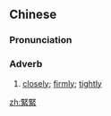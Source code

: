 {{also|紧紧}}
==Chinese==
{{zh-forms|s=紧紧}}

===Pronunciation===
{{zh-pron
|m=jǐnjǐn
|c=gan2 gan2
|h=pfs=kín-kín
|mn=kín-kín
|cat=adv
}}

===Adverb===
{{zh-adv}}

# [[closely]]; [[firmly]]; [[tightly]]

[[zh:緊緊]]